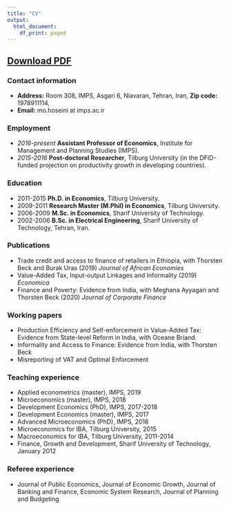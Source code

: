 ```yaml
---
title: "CV"
output:
  html_document:
    df_print: paged
---
```


## [Download PDF](https://www.dropbox.com/s/v08kel12ytdpj0i/CV-Hoseini.pdf?dl=1)



### Contact information

- __Address:__ Room 308, IMPS, Asgari 6, Niavaran, Tehran, Iran,  __Zip code:__ 1978911114,   
- __Email:__ mo.hoseini at imps.ac.ir 



    	
### Employment
- _2016-present_ __Assistant Professor of Economics__, Institute for Management and Planning Studies (IMPS).
- _2015-2016_ __Post-doctoral Researcher__, Tilburg University (in the DFID-funded projection on productivity growth in developing countries).

### Education
- 2011-2015 __Ph.D. in Economics__, Tilburg University.
- 2009-2011 __Research Master (M.Phil) in Economics__, Tilburg University.
- 2006-2009 __M.Sc. in Economics__, Sharif University of Technology.
- 2002-2006 __B.Sc. in Electrical Engineering__, Sharif University of Technology, Tehran, Iran.

### Publications
- Trade credit and access to finance of retailers in Ethiopia, with Thorsten Beck and Burak Uras (2019) _Journal of African Economies_
- Value-Added Tax, Input-output Linkages and Informality (2019) _Economica_
- Finance and Poverty: Evidence from India, with Meghana Ayyagari and Thorsten Beck (2020) _Journal of Corporate Finance_

### Working papers
- Production Efficiency and Self-enforcement in Value-Added Tax: Evidence from State-level Reform in India, with Oceane Briand.
- Informality and Access to Finance: Evidence from India, with Thorsten Beck
- Misreporting of VAT and Optimal Enforcement


### Teaching experience
- Applied econometrics (master),  IMPS, 2019	
- Microeconomics (master),  IMPS, 2018	
- Development Economics (PhD),  IMPS, 2017-2018	
- Development Economics (master), IMPS, 2017	
- Advanced Microeconomics (PhD),  IMPS, 2016
- Microeconomics for IBA, Tilburg University, 2015
- Macroeconomics for IBA, Tilburg University, 2011-2014
- Finance, Growth and Development, Sharif University of Technology, January 2012


### Referee experience
- Journal of Public Economics, Journal of Economic Growth, Journal of Banking and Finance, Economic System Research, Journal of Planning and Budgeting

